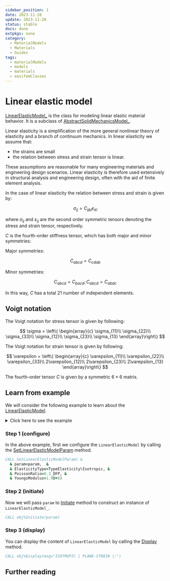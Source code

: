 ```yaml
---
sidebar_position: 1
date: 2023-11-28 
update: 2023-11-28 
status: stable
docs: done
extpkgs: none
category: 
  - MaterialModels
  - Materials
  - Guides
tags: 
  - materialModels
  - models
  - materials
  - easifemClasses
---
```


# Linear elastic model

[LinearElasticModel_](/docs-api/LinearElasticModel/LinearElasticModel_)  is the class for modeling linear elastic material behavior. It is a subclass of [AbstractSolidMechanicsModel_](/docs-api/AbstractSolidMechanicsModel/AbstractSolidMechanicsModel_).

Linear elasticity is a simplification of the more general nonlinear theory of elasticity and a branch of continuum mechanics. In linear elasticity we assume that: 
- the strains are small 
- the relation between stress and strain tensor is linear.

These assumptions are reasonable for many engineering materials and engineering design scenarios. Linear elasticity is therefore used extensively in structural analysis and engineering design, often with the aid of finite element analysis.

In the case of linear elasticity the relation between stress and strain is given by:

$$
\sigma_{ij} = C_{ijkl} \varepsilon_{kl}
$$

where $\sigma_{ij}$ and $\varepsilon_{ij}$ are the second order symmetric tensors denoting the stress and strain tensor, respectively.

$C$ is the fourth-order stiffness tensor, which has both major and minor symmetries: 

Major symmetries:

$$
C_{abcd} = C_{cdab}
$$

Minor symmetries:

$$
C_{abcd} = C_{bacd}; C_{abcd}=C_{abdc}
$$

In this way, $C$ has a total 21 number of independent elements.

## Voigt notation

The Voigt notation for stress tensor is given by following:

$$
\sigma = 
\left\{ \begin{array}{c}
\sigma_{11}\\
\sigma_{22}\\
\sigma_{33}\\
\sigma_{12}\\
\sigma_{23}\\
\sigma_{13}
\end{array}\right\} 
$$

The Voigt notation for strain tensor is given by following:

$$
\varepsilon = \left\{ \begin{array}{c}
\varepsilon_{11}\\
\varepsilon_{22}\\
\varepsilon_{33}\\
2\varepsilon_{12}\\
2\varepsilon_{23}\\
2\varepsilon_{13}
\end{array}\right\}
$$

The fourth-order tensor $C$ is given by a symmetric $6 \times 6$ matrix.

<CardSection id="isotropic-elasticity-theory">

  <Card
    title="Theory of isotropic elasticity"
    to="/guides/programming-fem/linearElasticity/theory_isotropic"
    description="Read about the theory of isotropic linear elasticity."
  />
  <Card
    title="Theory of orthotropic elasticity"
    to="/guides/programming-fem/linearElasticity/theory_orthotropic"
    description="Read about the theory of orthotropic linear elasticity."
  />
  <Card
    title="Theory of transversely isotropic elasticity"
    to="/guides/programming-fem/linearElasticity/theory_trans_isotropic"
    description="Read about the theory of transversely isotropic linear elasticity."
  />
  <Card
    title="Theory of anisotropic elasticity"
    to="/guides/programming-fem/linearElasticity/theory_anisotropic"
    description="Read about the theory of anisotropic linear elasticity."
  />
</CardSection>

## Learn from example

We will consider the following example to learn about the [LinearElasticModel](/docs-api/LinearElasticModel).

<details>
<summary>Click here to see the example</summary>
<div>

```fortran
PROGRAM main
USE easifemBase
USE easifemClasses
USE easifemMaterials
IMPLICIT NONE
TYPE(LinearElasticModel_) :: obj
TYPE(ParameterList_) :: param

CALL FPL_INIT; CALL param%initiate()

CALL SetLinearElasticModelParam( &
  & param=param,  &
  & ElasticityType=TypeElasticity%Isotropic, &
  & PoissonRatio=0.3_DFP, &
  & YoungsModulus=1.0D+6)

CALL obj%Initiate(param)
CALL obj%Display(msg="ISOTROPIC | PLANE-STRAIN |:")

CALL param%DEALLOCATE(); CALL FPL_FINALIZE
END PROGRAM main
```

</div>
</details>

### Step 1 (configure)

In the above example, first we configure the `LinearElasticModel` by calling the [SetLinearElasticModelParam](/docs-api/LinearElasticModel/SetLinearElasticModelParam) method.

```fortran
CALL SetLinearElasticModelParam( &
  & param=param,  &
  & ElasticityType=TypeElasticity%Isotropic, &
  & PoissonRatio=0.3_DFP, &
  & YoungsModulus=1.0D+6)
```

### Step 2 (initiate)

Now we will pass `param` to [Initiate](/docs-api/LinearElasticModel/Initiate) method to construct an instance of `LinearElasticModel_`. 

```fortran
CALL obj%Initiate(param)
```

### Step 3 (display)

You can display the content of `LinearElasticModel` by calling the [Display](/docs-api/LinearElasticModel/Display) method.

```fortran
CALL obj%Display(msg="ISOTROPIC | PLANE-STRAIN |:")
```

## Further reading

<CardSection id="linearElasticity-guide">

  <Card
    title="Export data to HDF5File"
    to="/guides/programming-fem/linearElasticity/export_hdf5"
    description="This example shows how to export data stored inside the LinearElasticModel to HDF5File."
  />
  <Card
    title="Construct by using import"
    to="/guides/programming-fem/linearElasticity/import_hdf5"
    description="This example shows how to initiate LinearElasticModel by importing data from HDF5File"
  />
</CardSection>
